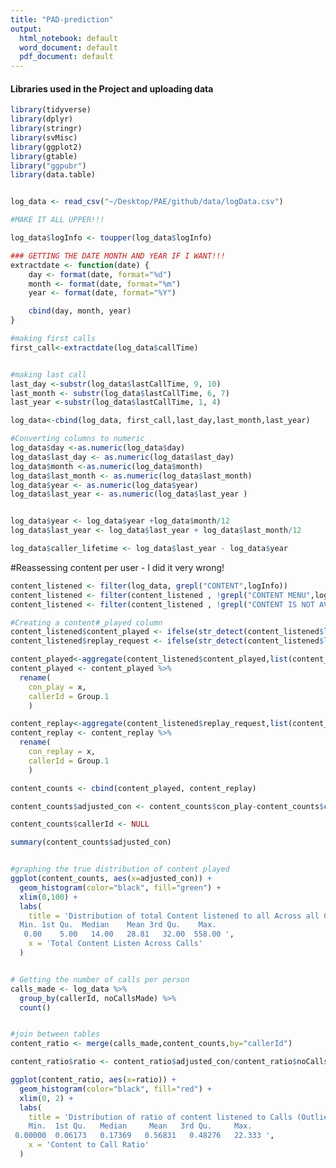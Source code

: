 ```yaml
---
title: "PAD-prediction"
output:
  html_notebook: default
  word_document: default
  pdf_document: default
---
```


#### Libraries used in the Project and uploading data

```r
library(tidyverse)
library(dplyr)
library(stringr)
library(svMisc)
library(ggplot2)
library(gtable)
library("ggpubr")
library(data.table)


log_data <- read_csv("~/Desktop/PAE/github/data/logData.csv")

#MAKE IT ALL UPPER!!!

log_data$logInfo <- toupper(log_data$logInfo)

### GETTING THE DATE MONTH AND YEAR IF I WANT!!!
extractdate <- function(date) {
    day <- format(date, format="%d")
    month <- format(date, format="%m")
    year <- format(date, format="%Y")

    cbind(day, month, year)
}

#making first calls
first_call<-extractdate(log_data$callTime)


#making last call
last_day <-substr(log_data$lastCallTime, 9, 10)
last_month <- substr(log_data$lastCallTime, 6, 7)
last_year <-substr(log_data$lastCallTime, 1, 4)

log_data<-cbind(log_data, first_call,last_day,last_month,last_year)

#Converting columns to numeric
log_data$day <-as.numeric(log_data$day)
log_data$last_day <- as.numeric(log_data$last_day)
log_data$month <-as.numeric(log_data$month)
log_data$last_month <- as.numeric(log_data$last_month)
log_data$year <- as.numeric(log_data$year)
log_data$last_year <- as.numeric(log_data$last_year )


log_data$year <- log_data$year +log_data$month/12
log_data$last_year <- log_data$last_year + log_data$last_month/12

log_data$caller_lifetime <- log_data$last_year - log_data$year
```

#Reassessing content per user - I did it very wrong!



```r
content_listened <- filter(log_data, grepl("CONTENT",logInfo))
content_listened <- filter(content_listened , !grepl("CONTENT MENU",logInfo))
content_listened <- filter(content_listened , !grepl("CONTENT IS NOT AVAILABLE",logInfo))

#Creating a content#_played column
content_listened$content_played <- ifelse(str_detect(content_listened$logInfo, 'CONTENT PLAYED', negate = FALSE),1,0)
content_listened$replay_request <- ifelse(str_detect(content_listened$logInfo, 'CONTENT REPLAY REQUESTED', negate = FALSE),1,0)

content_played<-aggregate(content_listened$content_played,list(content_listened$callerId), FUN=sum)
content_played <- content_played %>% 
  rename(
    con_play = x,
    callerId = Group.1
    )

content_replay<-aggregate(content_listened$replay_request,list(content_listened$callerId), FUN=sum)
content_replay <- content_replay %>% 
  rename(
    con_replay = x,
    callerId = Group.1
    )

content_counts <- cbind(content_played, content_replay)

content_counts$adjusted_con <- content_counts$con_play-content_counts$con_replay

content_counts$callerId <- NULL

summary(content_counts$adjusted_con)


#graphing the true distribution of content played
ggplot(content_counts, aes(x=adjusted_con)) +
  geom_histogram(color="black", fill="green") +
  xlim(0,100) +
  labs(
    title = 'Distribution of total Content listened to all Across all Calls (Outliers Excluded) \n
  Min. 1st Qu.  Median    Mean 3rd Qu.    Max. 
   0.00    5.00   14.00   28.81   32.00  558.00 ',
    x = 'Total Content Listen Across Calls'
  )


# Getting the number of calls per person
calls_made <- log_data %>%
  group_by(callerId, noCallsMade) %>%
  count()


#join between tables
content_ratio <- merge(calls_made,content_counts,by="callerId")

content_ratio$ratio <- content_ratio$adjusted_con/content_ratio$noCallsMade

ggplot(content_ratio, aes(x=ratio)) +
  geom_histogram(color="black", fill="red") +
  xlim(0, 2) +
  labs(
    title = 'Distribution of ratio of content listened to Calls (Outliers Excluded) \n
    Min.  1st Qu.   Median     Mean   3rd Qu.     Max. 
 0.00000  0.06173   0.17369   0.56831   0.48276   22.333 ',
    x = 'Content to Call Ratio'
  )

```















